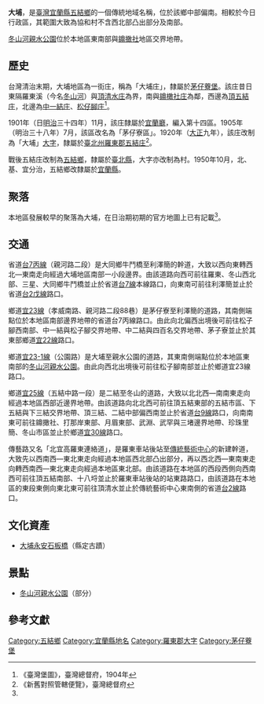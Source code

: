 {{otheruse|大埔}}
{{noteTA
|1 = zh-cn:庄; zh-hk:庄; zh-tw:庄;
}}
'''大埔'''，是[[臺灣|臺灣]][[宜蘭縣|宜蘭縣]][[五結鄉|五結鄉]]的一個傳統地域名稱，位於該鄉中部偏南。相較於今日行政區，其範圍大致為協和村不含西北部凸出部分及南部。

[[冬山河親水公園|冬山河親水公園]]位於本地區東南部與[[鐤撖社|鐤撖社]]地區交界地帶。

==歷史==
台灣清治末期，大埔地區為一街庄，稱為「大埔庄」，隸屬於[[茅仔藔堡|茅仔藔堡]]。該庄昔日東隔羅東溪（今名[[冬山河|冬山河]]）與[[頂清水庄|頂清水庄]]為界，南與[[鐤橄社庄|鐤橄社庄]]為鄰，西邊為[[頂五結庄|頂五結庄]]，北邊為[[中一結庄|中一結庄]]、[[松子腳_(宜蘭縣)|松仔腳庄]]<ref name="臺灣堡圖">《臺灣堡圖》，臺灣總督府，1904年</ref>。

1901年（日[[明治|明治]]三十四年）11月，該庄隸屬於[[宜蘭廳|宜蘭廳]]，編入第十四區。1905年（明治三十八年）7月，該區改名為「茅仔寮區」。1920年（[[大正|大正]]九年），該庄改制為「大埔」[[大字|大字]]，隸屬於[[臺北州|臺北州]][[羅東郡|羅東郡]][[五結庄|五結庄]]<ref>《新舊對照管轄便覽》，臺灣總督府</ref>。

戰後五結庄改制為[[五結鄉|五結鄉]]，隸屬於[[臺北縣|臺北縣]]，大字亦改制為村。1950年10月，北、基、宜分治，五結鄉改隸屬於[[宜蘭縣|宜蘭縣]]。

==聚落==
本地區發展較早的聚落為大埔，在日治期初期的官方地圖上已有記載<ref name="臺灣堡圖"/>。

==交通==
省道[[台7丙線|台7丙線]]（親河路二段）是大同鄉牛鬥橋至利澤簡的幹道，大致以西向東轉西北—東南走向經過大埔地區南部一小段邊界。由該道路向西可前往羅東、冬山西北部、三星、大同鄉牛鬥橋並止於省道[[台7線|台7線]]本線路口，向東南可前往利澤簡並止於省道[[台2戊線|台2戊線]]路口。

鄉道[[宜23線|宜23線]]（孝威南路、親河路二段88巷）是茅仔寮至利澤簡的道路，其南側端點位於本地區南部邊界地帶的省道台7丙線路口。由此向北偏西出境後可前往松子腳西南部、中一結與松子腳交界地帶、中二結與四百名交界地帶、茅子寮並止於其東部鄉道[[宜22線|宜22線]]路口。

鄉道[[宜23-1線|宜23-1線]]（公園路）是大埔至親水公園的道路，其東南側端點位於本地區東南部的[[冬山河親水公園|冬山河親水公園]]。由此向西北出境後可前往松子腳南部並止於鄉道宜23線路口。

鄉道[[宜25線|宜25線]]（五結中路一段）是二結至冬山的道路，大致以北北西—南南東走向經過本地區西部近邊界地帶。由該道路向北北西可前往頂五結東部的五結市區、下五結與下三結交界地帶、頂三結、二結中部偏西南並止於省道[[台9線|台9線]]路口，向南南東可前往鐤撖社、打那岸東部、月眉東部、武淵、武罕與三堵邊界地帶、珍珠里簡、冬山市區並止於鄉道[[宜30線|宜30線]]路口。

傳藝路又名「北宜高羅東連絡道」，是羅東車站後站至[[傳統藝術中心|傳統藝術中心]]的新建幹道，大致先以西南西—東北東走向經過本地區西北部凸出部分，再以西北西—東南東走向轉西南西—東北東走向經過本地區東北部。由該道路在本地區的西段西側向西南西可前往頂五結南部、十八埒並止於羅東車站後站的站東路路口，由該道路在本地區的東段東側向東北東可前往頂清水並止於傳統藝術中心東南側的省道[[台2線|台2線]]路口。

==文化資產==
*[[大埔永安石板橋|大埔永安石板橋]]（縣定古蹟）

==景點==
* [[冬山河親水公園|冬山河親水公園]]（部分）

==參考文獻==
{{reflist}}

{{羅東郡}}

[[Category:五結鄉|Category:五結鄉]]
[[Category:宜蘭縣地名|Category:宜蘭縣地名]]
[[Category:羅東郡大字|Category:羅東郡大字]]
[[Category:茅仔藔堡|Category:茅仔藔堡]]